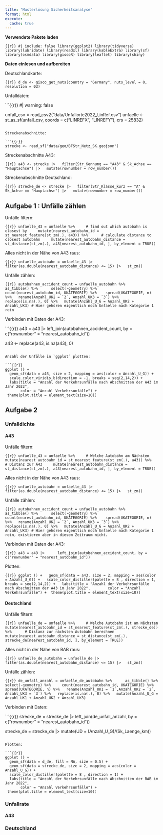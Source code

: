 ```yaml
---
title: "Musterlösung Sicherheitsanalyse"
format: html
execute:
  cache: true
---
```

**Verwendete Pakete laden**

```{{r}}
#| include: false
library(ggplot2)
library(tidyverse)
library(lubridate)
library(readxl)
library(kableExtra)
library(sf)
library(osmdata)
library(giscoR)
library(leaflet)
library(shiny)
```

**Daten einlesen und aufbereiten**


Deutschlandkarte:

```{{r}}
d_de <- gisco_get_nuts(country = "Germany", nuts_level = 0, resolution = 03)
```

Unfalldaten:

```{{r}}
#| warning: false

unfall_csv = read_csv2("data/Unfallorte2022_LinRef.csv") 
unfaelle <- st_as_sf(unfall_csv, coords = c("LINREFX", "LINREFY"), 
                  crs = 25832)
```

Streckenabschnitte:

```{{r}}
strecke <- read_sf("data/geo/BFStr_Netz_SK.geojson")
```

Streckenabschnitte A43:

```{{r}}
a43 <- strecke |>
  filter(Str_Kennung == "A43" & Sk_Achse == "Hauptachse") |>
  mutate(rownumber = row_number())
```

Streckenabschnitte Deutschland:

```{{r}}
strecke_de <- strecke |>
  filter(Str_Klasse_kurz == "A" & Sk_Achse == "Hauptachse") |>
  mutate(rownumber = row_number())
```

## Aufgabe 1 : Unfälle zählen

Unfälle filtern:

```{{r}}
unfaelle_43 = unfaelle %>%
	# find out which autobahn is closest by
	mutate(nearest_autobahn_id = st_nearest_feature(st_zm(.), a43)) %>% 
	# calculate distance to closest autobahn
	mutate(nearest_autobahn_distance = st_distance(st_zm(.), a43[nearest_autobahn_id, ], by_element = TRUE))
```

Alles nicht in der Nähe von A43 raus:

```{{r}}
unfaelle_autobahn = unfaelle_43 |> 
	filter(as.double(nearest_autobahn_distance) <= 15) |>
  st_zm()
```

Unfälle zählen:

```{{r}}
autobahnen_accident_count = unfaelle_autobahn %>% 
	as_tibble() %>% 
	select(-geometry) %>%
	count(nearest_autobahn_id, UKATEGORIE) %>% 
  spread(UKATEGORIE, n) %>%
  rename(Anzahl_UK2 = `2`, Anzahl_UK3 = `3`) %>%
  replace(is.na(.), 0) %>%
  mutate(Anzahl_U_G = Anzahl_UK2 + Anzahl_UK3)
# Hier gehören eigentlich noch Unfaelle nach Kategorie 1 rein
```

Verbinden mit Daten der A43:

```{{r}}
a43 = a43 |> 
	left_join(autobahnen_accident_count, by = c("rownumber" = "nearest_autobahn_id"))

a43 <- replace(a43, is.na(a43), 0)
```

Anzahl der Unfälle in `ggplot` plotten:

```{{r}}
ggplot () +
  geom_sf(data = a43, size = 2, mapping = aes(color = Anzahl_U_G)) +
  scale_color_viridis_b(direction = -1, breaks = seq(2,14,2)) +
  labs(title = "Anzahl der Verkehrsunfälle nach Abschnitten der A43 im Jahr 2022",
       color = "Anzahl Verkehrsunfälle") +
 theme(plot.title = element_text(size=10))
```

## Aufgabe 2

### Unfalldichte

#### A43

Unfälle filtern:

```{{r}}
unfaelle_43 = unfaelle %>%
	# Welche Autobahn am Nächsten
	mutate(nearest_autobahn_id = st_nearest_feature(st_zm(.), a43)) %>% 
	# Distanz zur A43
	mutate(nearest_autobahn_distance = st_distance(st_zm(.), a43[nearest_autobahn_id, ], by_element = TRUE))
```

Alles nicht in der Nähe von A43 raus:

```{{r}}
unfaelle_autobahn = unfaelle_43 |> 
	filter(as.double(nearest_autobahn_distance) <= 15) |>
  st_zm()
```

Unfälle zählen:

```{{r}}
autobahnen_accident_count = unfaelle_autobahn %>% 
	as_tibble() %>% 
	select(-geometry) %>%
	count(nearest_autobahn_id, UKATEGORIE) %>% 
  spread(UKATEGORIE, n) %>%
  rename(Anzahl_UK2 = `2`, Anzahl_UK3 = `3`) %>%
  replace(is.na(.), 0) %>%
  mutate(Anzahl_U_G = Anzahl_UK2 + Anzahl_UK3)
# Hier gehören eigentlich noch Unfaelle nach Kategorie 1 rein, existieren aber in diesem Zeitraum nicht.
```

Verbinden mit Daten der A43:

```{{r}}
a43 = a43 |> 
	left_join(autobahnen_accident_count, by = c("rownumber" = "nearest_autobahn_id"))
```

Plotten:

```{{r}}
ggplot () +
  geom_sf(data = a43, size = 2, mapping = aes(color = Anzahl_U_G)) +
  scale_color_distiller(palette = 8 , direction = 1, breaks = seq(2,14,2)) +
  labs(title = "Anzahl der Verkehrsunfälle nach Abschnitten der A43 im Jahr 2022",
       color = "Anzahl Verkehrsunfälle") +
 theme(plot.title = element_text(size=10))
```

#### Deutschland

Unfälle filtern:

```{{r}}
unfaelle_de = unfaelle %>%
	# Welche Autobahn ist am Nächsten
	mutate(nearest_autobahn_id = st_nearest_feature(st_zm(.), strecke_de)) %>% 
	# Distanz zur nächsten Autobahn berechnen
	mutate(nearest_autobahn_distance = st_distance(st_zm(.), strecke_de[nearest_autobahn_id, ], by_element = TRUE))
```

Alles nicht in der Nähe von BAB raus:

```{{r}}
unfaelle_de_autobahn = unfaelle_de |> 
	filter(as.double(nearest_autobahn_distance) <= 15) |>
  st_zm()
```

Unfälle zählen:

```{{r}}
de_unfall_anzahl = unfaelle_de_autobahn %>% 
	as_tibble() %>% 
	select(-geometry) %>%
	count(nearest_autobahn_id, UKATEGORIE) %>% 
  spread(UKATEGORIE, n) %>%
  rename(Anzahl_UK1 = `1`,Anzahl_UK2 = `2`, Anzahl_UK3 = `3`) %>%
  replace(is.na(.), 0) %>%
  mutate(Anzahl_U_G = Anzahl_UK1 + Anzahl_UK2 + Anzahl_UK3)
```

Verbinden mit Daten:

```{{r}}
strecke_de = strecke_de |> 
	left_join(de_unfall_anzahl, by = c("rownumber" = "nearest_autobahn_id"))

strecke_de = strecke_de |>
  mutate(UD = (Anzahl_U_G)/(Sk_Laenge_km))
```

Plotten:

```{{r}}
ggplot () +
  geom_sf(data = d_de, fill = NA, size = 0.5) +
  geom_sf(data = strecke_de, size = 2, mapping = aes(color = Anzahl_U_G)) +
  scale_color_distiller(palette = 8 , direction = 1) +
  labs(title = "Anzahl der Verkehrsunfälle nach Abschnitten der BAB im Jahr 2022",
       color = "Anzahl Verkehrsunfälle") +
 theme(plot.title = element_text(size=10))
```

### Unfallrate

#### A43

### Deutschland





